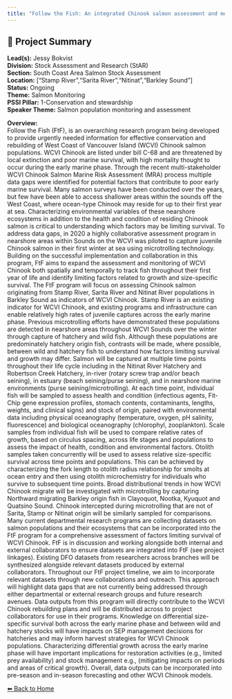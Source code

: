 ```yaml
---
title: "Follow the Fish: An integrated Chinook salmon assessment and monitoring program for the West Coast of Vancouver Island"
---
```


## 🧬 Project Summary

**Lead(s):** Jessy Bokvist  
**Division:** Stock Assessment and Research (StAR)  
**Section:** South Coast Area Salmon Stock Assessment  
**Location:** ["Stamp River","Sarita River","Nitinat","Barkley Sound"]  
**Status:** Ongoing  
**Theme:** Salmon Monitoring  
**PSSI Pillar:** 1-Conservation and stewardship  
**Speaker Theme:** Salmon population monitoring and assessment  

**Overview:**  
Follow the Fish (FtF), is an overarching research program being developed to
provide urgently needed information for effective conservation and rebuilding
of West Coast of Vancouver Island (WCVI) Chinook salmon populations. WCVI
Chinook are listed under bill C-68 and are threatened by local extinction and
poor marine survival, with high mortality thought to occur during the early
marine phase. Through the recent multi-stakeholder WCVI Chinook Salmon Marine
Risk Assessment (MRA) process multiple data gaps were identified for potential
factors that contribute to poor early marine survival. Many salmon surveys
have been conducted over the years, but few have been able to access shallower
areas within the sounds off the West Coast, where ocean-type Chinook may
reside for up to their first year at sea. Characterizing environmental
variables of these nearshore ecosystems in addition to the health and
condition of residing Chinook salmon is critical to understanding which
factors may be limiting survival. To address data gaps, in 2020 a highly
collaborative assessment program in nearshore areas within Sounds on the WCVI
was piloted to capture juvenile Chinook salmon in their first winter at sea
using microtrolling technology. Building on the successful implementation and
collaboration in this program, FtF aims to expand the assessment and
monitoring of WCVI Chinook both spatially and temporally to track fish
throughout their first year of life and identify limiting factors related to
growth and size-specific survival. The FtF program will focus on assessing
Chinook salmon originating from Stamp River, Sarita River and Nitinat River
populations in Barkley Sound as indicators of WCVI Chinook. Stamp River is an
existing indicator for WCVI Chinook, and existing programs and infrastructure
can enable relatively high rates of juvenile captures across the early marine
phase. Previous microtrolling efforts have demonstrated these populations are
detected in nearshore areas throughout WCVI Sounds over the winter through
capture of hatchery and wild fish. Although these populations are
predominately hatchery origin fish, contrasts will be made, where possible,
between wild and hatchery fish to understand how factors limiting survival and
growth may differ. Salmon will be captured at multiple time points throughout
their life cycle including in the Nitinat River Hatchery and Robertson Creek
Hatchery, in-river (rotary screw trap and/or beach seining), in estuary (beach
seining/purse seining), and in nearshore marine environments (purse
seining/microtrolling). At each time point, individual fish will be sampled to
assess health and condition (infectious agents, Fit-Chip gene expression
profiles, stomach contents, contaminants, lengths, weights, and clinical
signs) and stock of origin, paired with environmental data including physical
oceanography (temperature, oxygen, pH salinity, fluorescence) and biological
oceanography (chlorophyl, zooplankton). Scale samples from individual fish
will be used to compare relative rates of growth, based on circulus spacing,
across life stages and populations to assess the impact of health, condition
and environmental factors. Otolith samples taken concurrently will be used to
assess relative size-specific survival across time points and populations.
This can be achieved by characterizing the fork length to otolith radius
relationship for smolts at ocean entry and then using otolith microchemistry
for individuals who survive to subsequent time points. Broad distributional
trends in how WCVI Chinook migrate will be investigated with microtrolling by
capturing Northward migrating Barkley origin fish in Clayoquot, Nootka,
Kyuquot and Quatsino Sound. Chinook intercepted during microtrolling that are
not of Sarita, Stamp or Nitinat origin will be similarly sampled for
comparisons. Many current departmental research programs are collecting
datasets on salmon populations and their ecosystems that can be incorporated
into the FtF program for a comprehensive assessment of factors limiting
survival of WCVI Chinook. FtF is in discussion and working alongside both
internal and external collaborators to ensure datasets are integrated into FtF
(see project linkages). Existing DFO datasets from researchers across branches
will be synthesized alongside relevant datasets produced by external
collaborators. Throughout our FtF project timeline, we aim to incorporate
relevant datasets through new collaborations and outreach. This approach will
highlight data gaps that are not currently being addressed through either
departmental or external research groups and future research avenues. Data
outputs from this program will directly contribute to the WCVI Chinook
rebuilding plans and will be distributed across to project collaborators for
use in their programs. Knowledge on differential size-specific survival both
across the early marine phase and between wild and hatchery stocks will have
impacts on SEP management decisions for hatcheries and may inform harvest
strategies for WCVI Chinook populations. Characterizing differential growth
across the early marine phase will have important implications for restoration
activities (e.g., limited prey availability) and stock management e.g.,
(mitigating impacts on periods and areas of critical growth). Overall, data
outputs can be incorporated into pre-season and in-season forecasting and
other WCVI Chinook models.



[⬅ Back to Home](../index.qmd)
